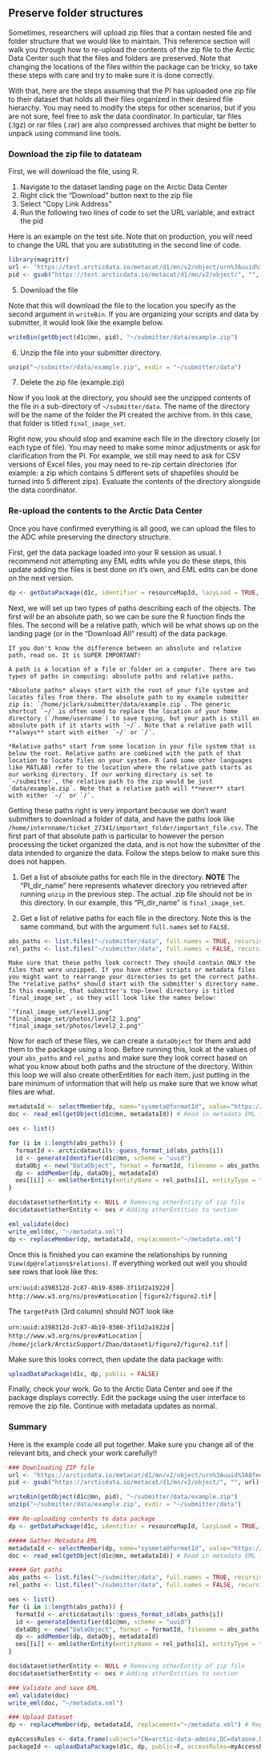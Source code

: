 ## Preserve folder structures

Sometimes, researchers will upload zip files that a contain nested file and folder structure that we would like to maintain. This reference section will walk you through how to re-upload the contents of the zip file to the Arctic Data Center such that the files and folders are preserved. Note that changing the locations of the files within the package can be tricky, so take these steps with care and try to make sure it is done correctly.

With that, here are the steps assuming that the PI has uploaded one zip file to their dataset that holds all their files organized in their desired file hierarchy. You may need to modify the steps for other scenarios, but if you are not sure, feel free to ask the data coordinator. In particular, tar files (.tgz) or rar files (.rar) are also compressed archives that might be better to unpack using command line tools.

### Download the zip file to datateam

First, we will download the file, using R.

1.  Navigate to the dataset landing page on the Arctic Data Center
2.  Right click the "Download" button next to the zip file
3.  Select "Copy Link Address"
4.  Run the following two lines of code to set the URL variable, and extract the pid

Here is an example on the test site. Note that on production, you will need to change the URL that you are substituting in the second line of code.

```r
library(magrittr)
url <- "https://test.arcticdata.io/metacat/d1/mn/v2/object/urn%3Auuid%3A48c0e669-fd8a-4875-acfd-e8933bb350ed"
pid <- gsub("https://test.arcticdata.io/metacat/d1/mn/v2/object/", "", url) %>%  gsub("%3A", ":", .)
```

5.  Download the file

Note that this will download the file to the location you specify as the second argument in `writeBin`. If you are organizing your scripts and data by submitter, it would look like the example below.

```r
writeBin(getObject(d1c@mn, pid), "~/submitter/data/example.zip")
```

6.  Unzip the file into your submitter directory.

```r
unzip("~/submitter/data/example.zip", exdir = "~/submitter/data")
```


7. Delete the zip file (example.zip)

Now if you look at the directory, you should see the unzipped contents of the file in a sub-directory of `~/submitter/data`. The name of the directory will be the name of the folder the PI created the archive from. In this case, that folder is titled `final_image_set`.

Right now, you should stop and examine each file in the directory closely (or each type of file). You may need to make some minor adjustments or ask for clarification from the PI. For example, we still may need to ask for CSV versions of Excel files, you may need to re-zip certain directories (for example: a zip which contains 5 different sets of shapefiles should be turned into 5 different zips). Evaluate the contents of the directory alongside the data coordinator.

### Re-upload the contents to the Arctic Data Center

Once you have confirmed everything is all good, we can upload the files to the ADC while preserving the directory structure.

First, get the data package loaded into your R session as usual. I recommend not attempting any EML edits while you do these steps, this update adding the files is best done on it's own, and EML edits can be done on the next version.

```r
dp <- getDataPackage(d1c, identifier = resourceMapId, lazyLoad = TRUE, quiet = FALSE) # Gather data package
```

Next, we will set up two types of paths describing each of the objects. The first will be an absolute path, so we can be sure the R function finds the files. The second will be a relative path, which will be what shows up on the landing page (or in the "Download All" result) of the data package.

```block
If you don't know the difference between an absolute and relative path, read on. It is SUPER IMPORTANT! 

A path is a location of a file or folder on a computer. There are two types of paths in computing: absolute paths and relative paths.

*Absolute paths* always start with the root of your file system and locates files from there. The absolute path to my example submitter zip is: `/home/jclark/submitter/data/example.zip`. The generic shortcut `~/` is often used to replace the location of your home directory (`/home/username`) to save typing, but your path is still an absolute path if it starts with `~/`. Note that a relative path will **always** start with either `~/` or `/`.

*Relative paths* start from some location in your file system that is below the root. Relative paths are combined with the path of that location to locate files on your system. R (and some other languages like MATLAB) refer to the location where the relative path starts as our working directory. If our working directory is set to `~/submitter`, the relative path to the zip would be just `data/example.zip`. Note that a relative path will **never** start with either `~/` or `/`.
```

Getting these paths right is very important because we don't want submitters to download a folder of data, and have the paths look like `/home/internname/ticket_27341/important_folder/important_file.csv`. The first part of that absolute path is particular to however the person processing the ticket organized the data, and is not how the submitter of the data intended to organize the data. Follow the steps below to make sure this does not happen.

1.  Get a list of absolute paths for each file in the directory. **NOTE** The "PI_dir_name" here represents whatever directory you retrieved after running `unzip` in the previous step. The actual .zip file should not be in this directory. In our example, this "PI_dir_name" is `final_image_set`.

2.  Get a list of relative paths for each file in the directory. Note this is the same command, but with the argument `full.names` set to `FALSE`.

```r
abs_paths <- list.files("~/submitter/data", full.names = TRUE, recursive = TRUE)
rel_paths <- list.files("~/submitter/data", full.names = FALSE, recursive = TRUE)
```

```block
Make sure that these paths look correct! They should contain ONLY the files that were unzipped. If you have other scripts or metadata files you might want to rearrange your directories to get the correct paths. The *relative paths* should start with the submitter's directory name. In this example, that submitter's top-level directory is titled `final_image_set`, so they will look like the names below:

`"final_image_set/level1.png"          "final_image_set/photos/level2_1.png" "final_image_set/photos/level2_2.png"`
```

Now for each of these files, we can create a `dataObject` for them and add them to the package using a loop. Before running this, look at the values of your `abs_paths` and `rel_paths` and make sure they look correct based on what you know about both paths and the structure of the directory. Within this loop we will also create otherEntities for each item, just putting in the bare minimum of information that will help us make sure that we know what files are what.

```r
metadataId <- selectMember(dp, name="sysmeta@formatId", value="https://eml.ecoinformatics.org/eml-2.2.0") # Get metadata PID
doc <- read_eml(getObject(d1c@mn, metadataId)) # Read in metadata EML file

oes <- list()

for (i in 1:length(abs_paths)) {
  formatId <- arcticdatautils::guess_format_id(abs_paths[i])
  id <- generateIdentifier(d1c@mn, scheme = "uuid")
  dataObj <- new("DataObject", format = formatId, filename = abs_paths[i], targetPath = rel_paths[i], id = id)
  dp <- addMember(dp, dataObj, metadataId)
  oes[[i]] <- eml$otherEntity(entityName = rel_paths[i], entityType = formatId, id = id) # Can add entityDescription in this command also
}

doc$dataset$otherEntity <- NULL # Removing otherEntity of zip file
doc$dataset$otherEntity <- oes # Adding otherEntities to section

eml_validate(doc)
write_eml(doc, "~/metadata.xml")
dp <- replaceMember(dp, metadataId, replacement="~/metadata.xml")
```

Once this is finished you can examine the relationships by running `View(dp@relations$relations)`. If everything worked out well you should see rows that look like this:


| `urn:uuid:a398312d-2c87-4b19-8380-3f11d2a1922d` | `http://www.w3.org/ns/prov#atLocation` | `figure2/figure2.tif` |

The `targetPath` (3rd column) should NOT look like


| `urn:uuid:a398312d-2c87-4b19-8380-3f11d2a1922d` | `http://www.w3.org/ns/prov#atLocation` | `/home/jclark/ArcticSupport/Zhao/dataset1/figure2/figure2.tif` |

Make sure this looks correct, then update the data package with:

```r
uploadDataPackage(d1c, dp, public = FALSE)
```

Finally, check your work. Go to the Arctic Data Center and see if the package displays correctly. Edit the package using the user interface to remove the zip file. Continue with metadata updates as normal.

### Summary

Here is the example code all put together. Make sure you change all of the relevant bits, and check your work carefully!!

```r
### Downloading ZIP file
url <- "https://arcticdata.io/metacat/d1/mn/v2/object/urn%3Auuid%3A8fee5046-1a8f-4ccc-80f2-70c557a66338"
pid <- gsub("https://arcticdata.io/metacat/d1/mn/v2/object/", "", url) %>%  gsub("%3A", ":", .)

writeBin(getObject(d1c@mn, pid), "~/submitter/data/example.zip")
unzip("~/submitter/data/example.zip", exdir = "~/submitter/data")

### Re-uploading contents to data package
dp <- getDataPackage(d1c, identifier = resourceMapId, lazyLoad = TRUE, quiet = FALSE) # Gather data package

##### Gather Metadata EML
metadataId <- selectMember(dp, name="sysmeta@formatId", value="https://eml.ecoinformatics.org/eml-2.2.0") # Get metadata PID
doc <- read_eml(getObject(d1c@mn, metadataId)) # Read in metadata EML file

##### Get paths
abs_paths <- list.files("~/submitter/data", full.names = TRUE, recursive = TRUE)
rel_paths <- list.files("~/submitter/data", full.names = FALSE, recursive = TRUE)

oes <- list()
for (i in 1:length(abs_paths)) {
  formatId <- arcticdatautils::guess_format_id(abs_paths[i])
  id <- generateIdentifier(d1c@mn, scheme = "uuid")
  dataObj <- new("DataObject", format = formatId, filename = abs_paths[i], targetPath = rel_paths[i], id = id)
  dp <- addMember(dp, dataObj, metadataId)
  oes[[i]] <- eml$otherEntity(entityName = rel_paths[i], entityType = formatId, id = id) # Can add entityDescription in this command also
}

doc$dataset$otherEntity <- NULL # Removing otherEntity of zip file
doc$dataset$otherEntity <- oes # Adding otherEntities to section

### Validate and save EML
eml_validate(doc)
write_eml(doc, "~/metadata.xml")

### Upload Dataset
dp <- replaceMember(dp, metadataId, replacement="~/metadata.xml") # Replace metadata file

myAccessRules <- data.frame(subject="CN=arctic-data-admins,DC=dataone,DC=org", permission="changePermission")
packageId <- uploadDataPackage(d1c, dp, public=F, accessRules=myAccessRules, quiet=FALSE)
```

